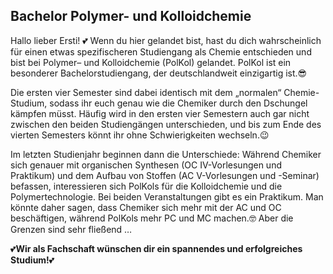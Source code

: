 ## Bachelor Polymer- und Kolloidchemie {#bachelor-polymerchemie-kolloidchemie}

Hallo lieber Ersti! 💕 Wenn du hier gelandet bist, hast du dich wahrscheinlich für einen etwas spezifischeren Studiengang als Chemie entschieden und bist bei Polymer– und Kolloidchemie (PolKol) gelandet. PolKol ist ein besonderer Bachelorstudiengang, der deutschlandweit einzigartig ist.😎

Die ersten vier Semester sind dabei identisch mit dem „normalen“ Chemie-Studium, sodass ihr euch genau wie die Chemiker durch den Dschungel kämpfen müsst.
Häufig wird in den ersten vier Semestern auch gar nicht zwischen den beiden Studiengängen unterschieden, und bis zum Ende des vierten Semesters könnt ihr ohne Schwierigkeiten wechseln.😉

Im letzten Studienjahr beginnen dann die Unterschiede: Während Chemiker sich genauer mit organischen Synthesen (OC IV-Vorlesungen und Praktikum) und dem Aufbau von Stoffen (AC V-Vorlesungen und -Seminar) befassen,
interessieren sich PolKols für die Kolloidchemie und die Polymertechnologie. Bei beiden Veranstaltungen gibt es ein Praktikum.
Man könnte daher sagen, dass Chemiker sich mehr mit der AC und OC beschäftigen, während PolKols mehr PC und MC machen.🤓 Aber die Grenzen sind sehr fließend ...

💕**Wir als Fachschaft wünschen dir ein spannendes und erfolgreiches Studium!**💕